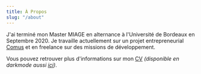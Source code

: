 ```yaml
---
title: À Propos
slug: "/about"
---
```


J'ai terminé mon Master MIAGE en alternance à l'Université de Bordeaux en Septembre 2020.
Je travaille actuellement sur un projet entrepreneurial <a href="https://www.comus.app" target="_blank">Comus</a>
et en freelance sur des missions de développement.

Vous pouvez retrouver plus d'informations sur mon <a href="/adrien-chinour.pdf" target="_blank">CV</a>
_(disponible en darkmode aussi <a href="/adrien-chinour-darkmode.pdf" target="_blank">ici</a>)_.
